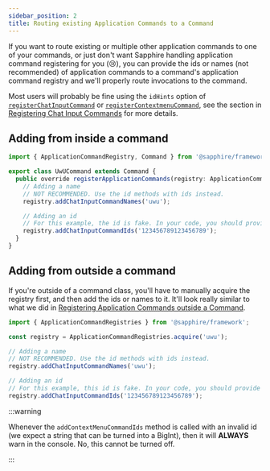 ```yaml
---
sidebar_position: 2
title: Routing existing Application Commands to a Command
---
```


If you want to route existing or multiple other application commands to one of your commands, or just don't want
Sapphire handling application command registering for you (😢), you can provide the ids or names (not recommended) of
application commands to a command's application command registry and we'll properly route invocations to the command.

Most users will probably be fine using the `idHints` option of [`registerChatInputCommand`][rcic] or
[`registerContextmenuCommand`][rcmc], see the section in [Registering Chat Input Commands][idhints] for more details.

## Adding from inside a command

```typescript ts2esm2cjs
import { ApplicationCommandRegistry, Command } from '@sapphire/framework';

export class UwUCommand extends Command {
  public override registerApplicationCommands(registry: ApplicationCommandRegistry) {
    // Adding a name
    // NOT RECOMMENDED. Use the id methods with ids instead.
    registry.addChatInputCommandNames('uwu');

    // Adding an id
    // For this example, the id is fake. In your code, you should provide valid ids.
    registry.addChatInputCommandIds('123456789123456789');
  }
}
```

## Adding from outside a command

If you're outside of a command class, you'll have to manually acquire the registry first, and then add the ids or names
to it. It'll look really similar to what we did in [Registering Application Commands outside a
Command][registering-outside-command-class].

```typescript ts2esm2cjs
import { ApplicationCommandRegistries } from '@sapphire/framework';

const registry = ApplicationCommandRegistries.acquire('uwu');

// Adding a name
// NOT RECOMMENDED. Use the id methods with ids instead.
registry.addChatInputCommandNames('uwu');

// Adding an id
// For this example, this id is fake. In your code, you should provide valid ids.
registry.addChatInputCommandIds('123456789123456789');
```

:::warning

Whenever the `addContextMenuCommandIds` method is called with an invalid id (we expect a string that can be turned into
a BigInt), then it will **ALWAYS** warn in the console. No, this cannot be turned off.

:::

[idhints]: ../registering-chat-input-commands#idhints
[rcic]: ../../../../Documentation/api-framework/classes/ApplicationCommandRegistry#registerchatinputcommand
[rcmc]: ../../../../Documentation/api-framework/classes/ApplicationCommandRegistry#registercontextmenucommand
[registering-outside-command-class]: ./registering-application-commands-outside-a-command.mdx
